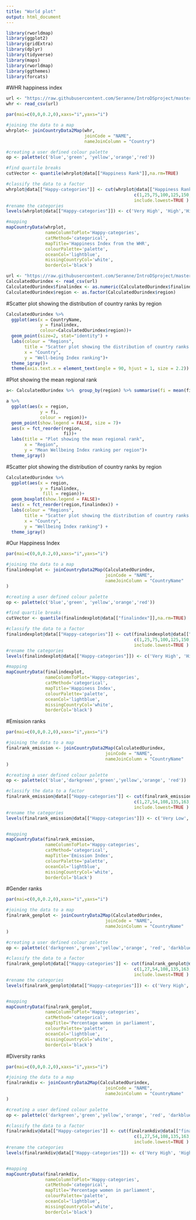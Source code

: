 ```yaml
---
title: "World plot"
output: html_document
---
```

```r
library(rworldmap)
library(ggplot2)
library(gridExtra)
library(dplyr)
library(tidyverse)
library(maps)
library(rworldmap)
library(ggthemes)
library(forcats)
```

#WHR happiness index

```r
url <- "https://raw.githubusercontent.com/Seranne/IntroDSproject/master/Source%20Data/World%20Happiness%20Report/2016.csv"
whr <- read_csv(url)

par(mai=c(0,0,0.2,0),xaxs="i",yaxs="i")

#joining the data to a map
whrplot<- joinCountryData2Map(whr, 
                              joinCode = "NAME", 
                              nameJoinColumn = "Country")

#creating a user defined colour palette
op <- palette(c('blue','green', 'yellow','orange','red'))

#find quartile breaks
cutVector <- quantile(whrplot@data[["Happiness Rank"]],na.rm=TRUE) 

#classify the data to a factor
whrplot@data[["Happy-categories"]] <- cut(whrplot@data[["Happiness Rank"]],
                                                 c(1,25,75,100,125,150,200),
                                                 include.lowest=TRUE )
#rename the categories
levels(whrplot@data[["Happy-categories"]]) <- c('Very High', 'High','High Average','Low Average','Low','Very Low')  

#mapping
mapCountryData(whrplot, 
               nameColumnToPlot='Happy-categories',
               catMethod='categorical',
               mapTitle='Happiness Index from the WHR', 
               colourPalette='palette',
               oceanCol='lightblue',
               missingCountryCol='white',
               borderCol='black')
```


```r
url <- "https://raw.githubusercontent.com/Seranne/IntroDSproject/master/Final%20score%20data/CalculatedOurindex.csv"
CalculatedOurindex <- read_csv(url)
CalculatedOurindex$finalindex <- as.numeric(CalculatedOurindex$finalindex )
CalculatedOurindex$region <- as.factor(CalculatedOurindex$region)

```

#Scatter plot showing the distribution of country ranks by region
```r
CalculatedOurindex %>%
  ggplot(aes(x = CountryName,
             y = finalindex,
             colour=CalculatedOurindex$region))+ 
  geom_point(size=2, stat="identity") +
  labs(colour = "Regions",
       title = "Scatter plot showing the distribution of country ranks by region", 
       x = "Country", 
       y = "Well-being Index ranking")+ 
  theme_igray()+ 
  theme(axis.text.x = element_text(angle = 90, hjust = 1, size = 2.2)) 

```
#Plot showing the mean regional rank
```r
a<- CalculatedOurindex %>%  group_by(region) %>% summarise(fi = mean(finalindex))

a %>%
  ggplot(aes(x = region, 
             y = fi, 
             colour = region))+ 
  geom_point(show.legend = FALSE, size = 7)+ 
  aes(x = fct_reorder(region,
                      fi))+ 
  labs(title = "Plot showing the mean regional rank", 
       x = "Region", 
       y = "Mean Wellbeing Index ranking per region")+ 
  theme_igray()
```
#Scatter plot showing the distribution of country ranks by region
```r
CalculatedOurindex %>% 
  ggplot(aes(x = region,
             y = finalindex,
              fill = region))+
  geom_boxplot(show.legend = FALSE)+
  aes(x = fct_reorder(region,finalindex)) + 
  labs(colour = "Regions",
       title = "Scatter plot showing the distribution of country ranks by region", 
       x = "Country", 
       y = "Wellbeing Index ranking") + 
  theme_igray()
```
#Our Happiness Index
```r
par(mai=c(0,0,0.2,0),xaxs="i",yaxs="i")

#joining the data to a map
finalindexplot <- joinCountryData2Map(CalculatedOurindex,
                                      joinCode = "NAME",
                                      nameJoinColumn = "CountryName"
)

#creating a user defined colour palette
op <- palette(c('blue','green', 'yellow','orange','red'))

#find quartile breaks
cutVector <- quantile(finalindexplot@data[["finalindex"]],na.rm=TRUE) 

#classify the data to a factor
finalindexplot@data[["Happy-categories"]] <- cut(finalindexplot@data[["finalindex"]],
                                                 c(1,25,75,100,125,150,180),
                                                 include.lowest=TRUE )
#rename the categories
levels(finalindexplot@data[["Happy-categories"]]) <- c('Very High', 'High','High Average','Low Average','Low','Very Low')  

#mapping
mapCountryData(finalindexplot, 
               nameColumnToPlot='Happy-categories',
               catMethod='categorical',
               mapTitle='Happiness Index', 
               colourPalette='palette',
               oceanCol='lightblue',
               missingCountryCol='white',
               borderCol='black')
```

#Emission ranks
```r
par(mai=c(0,0,0.2,0),xaxs="i",yaxs="i")

#joining the data to a map
finalrank_emission <- joinCountryData2Map(CalculatedOurindex,
                                      joinCode = "NAME",
                                      nameJoinColumn = "CountryName"
)

#creating a user defined colour palette
op <- palette(c('blue','darkgreen','green','yellow','orange', 'red'))

#classify the data to a factor
finalrank_emission@data[["Happy-categories"]] <- cut(finalrank_emission@data[["finalrank_emission"]],
                                                 c(1,27,54,108,135,163,190),
                                                 include.lowest=TRUE )
#rename the categories
levels(finalrank_emission@data[["Happy-categories"]]) <- c('Very Low', 'Low','Low Average','High Average','High','Very High')


#mapping
mapCountryData(finalrank_emission,
               nameColumnToPlot='Happy-categories',
               catMethod='categorical',
               mapTitle='Emission Index', 
               colourPalette='palette',
               oceanCol='lightblue',
               missingCountryCol='white', 
               borderCol='black')

```

#Gender ranks
```r
par(mai=c(0,0,0.2,0),xaxs="i",yaxs="i")

#joining the data to a map
finalrank_genplot <- joinCountryData2Map(CalculatedOurindex,
                                      joinCode = "NAME",
                                      nameJoinColumn = "CountryName"
)

#creating a user defined colour palette
op <- palette(c('darkgreen','green','yellow','orange', 'red', 'darkblue'))

#classify the data to a factor
finalrank_genplot@data[["Happy-categories"]] <- cut(finalrank_genplot@data[["finalrank_gen"]],
                                                 c(1,27,54,108,135,163,190),
                                                 include.lowest=TRUE )
#rename the categories
levels(finalrank_genplot@data[["Happy-categories"]]) <- c('Very High', 'High','High Average','Low Average','Low','Very Low')


#mapping
mapCountryData(finalrank_genplot,
               nameColumnToPlot='Happy-categories',
               catMethod='categorical',
               mapTitle='Percentage women in parliament', 
               colourPalette='palette',
               oceanCol='lightblue',
               missingCountryCol='white', 
               borderCol='black')
```

#Diversity ranks

```r
par(mai=c(0,0,0.2,0),xaxs="i",yaxs="i")

#joining the data to a map
finalrankdiv <- joinCountryData2Map(CalculatedOurindex,
                                      joinCode = "NAME",
                                      nameJoinColumn = "CountryName"
)

#creating a user defined colour palette
op <- palette(c('darkgreen','green','yellow','orange', 'red', 'darkblue'))

#classify the data to a factor
finalrankdiv@data[["Happy-categories"]] <- cut(finalrankdiv@data[["finalrank_gen"]],
                                                 c(1,27,54,108,135,163,190),
                                                 include.lowest=TRUE )
#rename the categories
levels(finalrankdiv@data[["Happy-categories"]]) <- c('Very High', 'High','High Average','Low Average','Low','Very Low')


#mapping
mapCountryData(finalrankdiv,
               nameColumnToPlot='Happy-categories',
               catMethod='categorical',
               mapTitle='Percentage women in parliament', 
               colourPalette='palette',
               oceanCol='lightblue',
               missingCountryCol='white', 
               borderCol='black')
```



